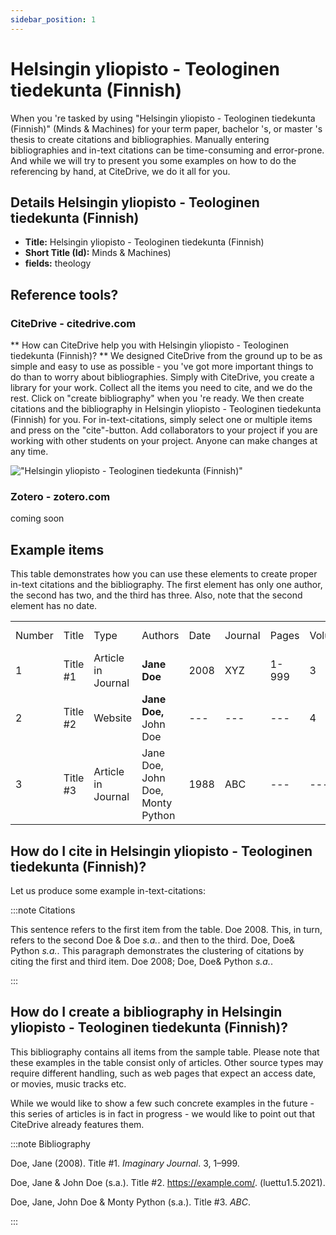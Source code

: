 ```yaml
---
sidebar_position: 1
---
```


# Helsingin yliopisto - Teologinen tiedekunta (Finnish)

When you 're tasked by using "Helsingin yliopisto - Teologinen tiedekunta (Finnish)" (Minds & Machines) for your term paper, bachelor 's, or master 's thesis to create citations and bibliographies.
Manually entering bibliographies and in-text citations can be time-consuming and error-prone. And while we will try to present you some examples on how to do the referencing by hand, at CiteDrive, we do it all for you.

## Details  Helsingin yliopisto - Teologinen tiedekunta (Finnish)
* **Title:** Helsingin yliopisto - Teologinen tiedekunta (Finnish)
* **Short Title (Id):** Minds & Machines)
* **fields:** theology

## Reference tools?
### CiteDrive - citedrive.com
** How can CiteDrive help you with Helsingin yliopisto - Teologinen tiedekunta (Finnish)? **
We designed CiteDrive from the ground up to be as simple and easy to use as possible - you 've got more important things to do than to worry about bibliographies. Simply with CiteDrive, you create a library for your work. Collect all the items you need to cite, and we do the rest. Click on "create bibliography" when you 're ready. We then create citations and the bibliography in Helsingin yliopisto - Teologinen tiedekunta (Finnish) for you. For in-text-citations, simply select one or multiple items and press on the "cite"-button. Add collaborators to your project if you are working with other students on your project. Anyone can make changes at any time.


!["Helsingin yliopisto - Teologinen tiedekunta (Finnish)"](images/helsingin-yliopisto--teologinen-tiedekunta-finnish.svg "Choose Helsingin yliopisto - Teologinen tiedekunta (Finnish) in the CiteDrive App")

### Zotero - zotero.com

coming soon

## Example items

This table demonstrates how you can use these elements to create proper in-text citations and the bibliography. The first element has only one author, the second has two, and the third has three. Also, note that the second element has no date.


<table>
  <tr>
   <td>Number
   </td>
   <td>Title
   </td>
   <td>Type
   </td>
   <td>Authors
   </td>
   <td>Date
   </td>
   <td>Journal
   </td>
   <td>Pages
   </td>
   <td>Volume
   </td>
   <td>Issue
   </td>
   <td>Access Date
   </td>
  </tr>
  <tr>
   <td>1
   </td>
   <td>Title #1
   </td>
   <td>Article in Journal
   </td>
   <td><strong>Jane Doe</strong>
   </td>
   <td>2008
   </td>
   <td>XYZ
   </td>
   <td>1-999
   </td>
   <td>3
   </td>
   <td>2
   </td>
   <td>--
   </td>
  </tr>
  <tr>
   <td>
2
   </td>
   <td>Title #2
   </td>
   <td>Website
   </td>
   <td><strong>Jane Doe, </strong>John Doe
   </td>
   <td>---
   </td>
   <td>---
   </td>
   <td>---
   </td>
   <td>4
   </td>
   <td>---
   </td>
   <td>2020-05-01
   </td>
  </tr>
  <tr>
   <td>3
   </td>
   <td>Title #3
   </td>
   <td>Article in Journal
   </td>
   <td>Jane Doe, John Doe, Monty Python
   </td>
   <td>1988
   </td>
   <td>ABC
   </td>
   <td>---
   </td>
   <td>---
   </td>
   <td>16
   </td>
   <td>---
   </td>
  </tr>
</table>



## How do I cite in  Helsingin yliopisto - Teologinen tiedekunta (Finnish)?

Let us produce some example in-text-citations:

:::note Citations


This sentence refers to the first item from the table. Doe 2008. This, in turn, refers to the second Doe &amp; Doe <i>s.a.</i>.
and then to the third.  Doe, Doe&amp; Python <i>s.a.</i>.
This paragraph demonstrates the clustering of citations by citing the first and third item. Doe 2008; Doe, Doe&amp; Python <i>s.a.</i>.

:::

## How do I create a bibliography in Helsingin yliopisto - Teologinen tiedekunta (Finnish)?

This bibliography contains all items from the sample table. Please note that these examples in the table consist only of articles. Other source types may require different handling, such as web pages that expect an access date, or movies, music tracks etc.

While we would like to show a few such concrete examples in the future - this series of articles is in fact in progress - we would like to point out that CiteDrive already features them.

:::note Bibliography

Doe, Jane (2008). Title #1. <i>Imaginary Journal</i>.  3, 1–999.

Doe, Jane &amp; John  Doe (s.a.). Title #2.  https://example.com/. (luettu1.5.2021).

Doe, Jane, John Doe &amp; Monty Python (s.a.). Title #3. <i>ABC</i>.



:::


        